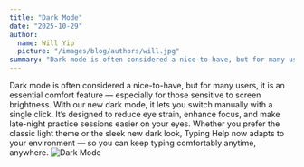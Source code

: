 ```yaml
---
title: "Dark Mode"
date: "2025-10-29"
author:
  name: Will Yip
  picture: "/images/blog/authors/will.jpg"
summary: "Dark mode is often considered a nice-to-have, but for many users, it is an essential comfort feature — especially for those sensitive to screen brightness."
---
```


Dark mode is often considered a nice-to-have, but for many users, it is an essential comfort feature — especially for those sensitive to screen brightness. With our new dark mode, it lets you switch manually with a single click. It’s designed to reduce eye strain, enhance focus, and make late-night practice sessions easier on your eyes. Whether you prefer the classic light theme or the sleek new dark look, Typing Help now adapts to your environment — so you can keep typing comfortably anytime, anywhere.
![Dark Mode](/images/blog/dark.png)